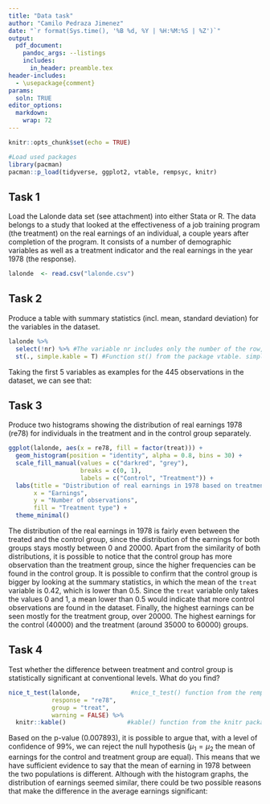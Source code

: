 ```yaml
---
title: "Data task"
author: "Camilo Pedraza Jimenez"
date: "`r format(Sys.time(), '%B %d, %Y | %H:%M:%S | %Z')`"
output: 
  pdf_document:
    pandoc_args: --listings
    includes:
      in_header: preamble.tex
header-includes:
  - \usepackage{comment}
params:
  soln: TRUE
editor_options: 
  markdown: 
    wrap: 72
---
```


```r
knitr::opts_chunk$set(echo = TRUE)
```

```r
#Load used packages
library(pacman)
pacman::p_load(tidyverse, ggplot2, vtable, rempsyc, knitr)
```

## Task 1

Load the Lalonde data set (see attachment) into either Stata or R. The
data belongs to a study that looked at the effectiveness of a job
training program (the treatment) on the real earnings of an individual,
a couple years after completion of the program. It consists of a number
of demographic variables as well as a treatment indicator and the real
earnings in the year 1978 (the response).

```r
lalonde  <- read.csv("lalonde.csv")
```

## Task 2

Produce a table with summary statistics (incl. mean, standard deviation)
for the variables in the dataset.

```r
lalonde %>%
  select(!nr) %>% #The variable nr includes only the number of the row, so it is not necessary for the summary statistics
  st(., simple.kable = T) #Function st() from the package vtable. simple.kable = T option to export the table to PDF format
```

Taking the first 5 variables as examples for the 445 observations in the dataset, we can see that: 
\begin{itemize}
  \item \textbf{Age:} The average age is 25 with a standard deviation of 7.1 years. 
  \item \textbf{Education:} The average years of education is 10 with a standard deviation of 1.8 years.
  \item \textbf{Black:} As a dummy variable, since the mean is above 0.5 (0.83), it is possible to say that the majority of people on the dataset are black. 
  \item \textbf{Hispanic:} As a dummy variable, since the mean is bellow 0.5 (0.088), it is possible to say that the majority of people on the dataset are not Hispanic. 
  \item \textbf{Married:} As a dummy variable, since the mean is below 0.5 (0.17), it is possible to say that the majority of people on the dataset are not Married. 
\end{itemize}
## Task 3

Produce two histograms showing the distribution of real earnings 1978
(re78) for individuals in the treatment and in the control group
separately.

```r
ggplot(lalonde, aes(x = re78, fill = factor(treat))) +                      #Factor by treatment to get both histograms in one graph
  geom_histogram(position = "identity", alpha = 0.8, bins = 30) +           #alpha option to ajust the transparency
  scale_fill_manual(values = c("darkred", "grey"),
                    breaks = c(0, 1),
                    labels = c("Control", "Treatment")) +
  labs(title = "Distribution of real earnings in 1978 based on treatment",
       x = "Earnings",
       y = "Number of observations",
       fill = "Treatment type") +
  theme_minimal()
```

The distribution of the real earnings in 1978 is fairly even between the
treated and the control group, since the distribution of the earnings
for both groups stays mostly between 0 and 20000. Apart from the
similarity of both distributions, it is possible to notice that the
control group has more observation than the treatment group, since the
higher frequencies can be found in the control group. It is possible to
confirm that the control group is bigger by looking at the summary
statistics, in which the mean of the `treat` variable is 0.42, which is
lower than 0.5. Since the `treat` variable only takes the values 0 and
1, a mean lower than 0.5 would indicate that more control observations
are found in the dataset. Finally, the highest earnings can be seen
mostly for the treatment group, over 20000. The highest earnings for the
control (40000) and the treatment (around 35000 to 60000) groups.

## Task 4

Test whether the difference between treatment and control group is
statistically significant at conventional levels. What do you find?

```r
nice_t_test(lalonde,              #nice_t_test() function from the rempsyc package for a summary of the t-test   
            response = "re78",
            group = "treat",
            warning = FALSE) %>%
  knitr::kable()                 #kable() function from the knitr package to get an organized table 
```

Based on the p-value (0.007893), it is possible to argue that, with a
level of confidence of 99%, we can reject the null hypothesis
($\mu_1 = \mu_2$ the mean of earnings for the control and treatment
group are equal). This means that we have sufficient evidence to say
that the mean of earning in 1978 between the two populations is
different. Although with the histogram graphs, the distribution of
earnings seemed similar, there could be two possible reasons that make
the difference in the average earnings significant:
\begin{itemize}
  \item The highest earnings of the treatment group.
  \item The high frequency of observations from the control group that have
earnings around 0.
\end{itemize}
